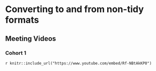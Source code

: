 # Converting to and from non-tidy formats 

## Meeting Videos

### Cohort 1

`r knitr::include_url("https://www.youtube.com/embed/Rf-NBtAkKP0")`
